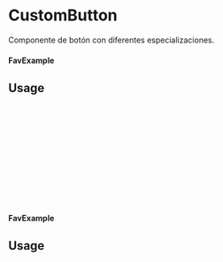 
 <Meta of={FavCustom} title="FavCustom" />

 # CustomButton

 Componente de botón con diferentes especializaciones.

 #### FavExample

 <Canvas of={FavCustom.Primary} />

 ## Usage

 ```ts
 import {FavCustom} from 'milibreria';

 function FavExample(){
  return (
      <FavCustom
        favcolor: 'black',
        onClick: () => alert("FavouriteIcon Primary")
      />
  );
 };

 export default FavExample;
 ```

#### FavExample

 <Canvas of={FavCustom.Secondary} />

 ## Usage

 ```ts
 import {FavCustom} from 'milibreria';

 function FavExample(){
  return (
       <FavCustom
          favcolor: 'black',
          disabled: true,
          onClick: () => alert("FavouriteIcon Secondary")
       />
   );
  };